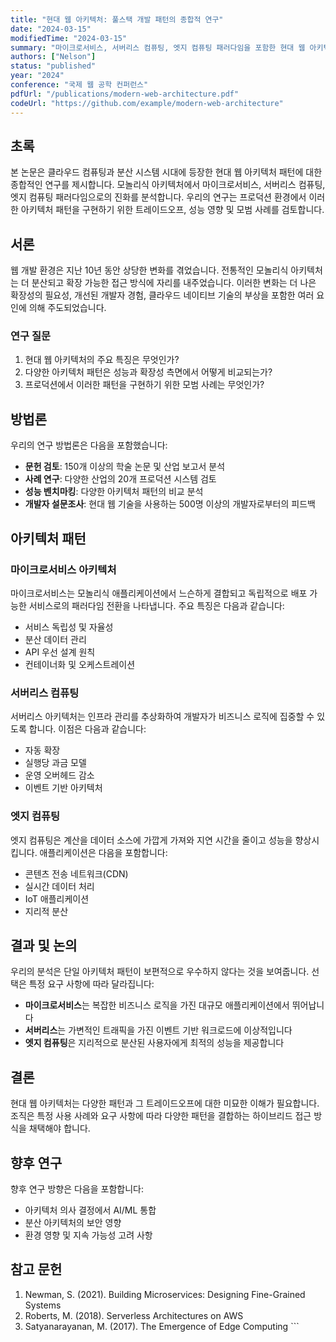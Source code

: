 ```yaml
---
title: "현대 웹 아키텍처: 풀스택 개발 패턴의 종합적 연구"
date: "2024-03-15"
modifiedTime: "2024-03-15"
summary: "마이크로서비스, 서버리스 컴퓨팅, 엣지 컴퓨팅 패러다임을 포함한 현대 웹 아키텍처 패턴에 대한 심층 분석."
authors: ["Nelson"]
status: "published"
year: "2024"
conference: "국제 웹 공학 컨퍼런스"
pdfUrl: "/publications/modern-web-architecture.pdf"
codeUrl: "https://github.com/example/modern-web-architecture"
---
```


## 초록

본 논문은 클라우드 컴퓨팅과 분산 시스템 시대에 등장한 현대 웹 아키텍처 패턴에 대한 종합적인 연구를 제시합니다. 모놀리식 아키텍처에서 마이크로서비스, 서버리스 컴퓨팅, 엣지 컴퓨팅 패러다임으로의 진화를 분석합니다. 우리의 연구는 프로덕션 환경에서 이러한 아키텍처 패턴을 구현하기 위한 트레이드오프, 성능 영향 및 모범 사례를 검토합니다.

## 서론

웹 개발 환경은 지난 10년 동안 상당한 변화를 겪었습니다. 전통적인 모놀리식 아키텍처는 더 분산되고 확장 가능한 접근 방식에 자리를 내주었습니다. 이러한 변화는 더 나은 확장성의 필요성, 개선된 개발자 경험, 클라우드 네이티브 기술의 부상을 포함한 여러 요인에 의해 주도되었습니다.

### 연구 질문

1. 현대 웹 아키텍처의 주요 특징은 무엇인가?
2. 다양한 아키텍처 패턴은 성능과 확장성 측면에서 어떻게 비교되는가?
3. 프로덕션에서 이러한 패턴을 구현하기 위한 모범 사례는 무엇인가?

## 방법론

우리의 연구 방법론은 다음을 포함했습니다:

- **문헌 검토**: 150개 이상의 학술 논문 및 산업 보고서 분석
- **사례 연구**: 다양한 산업의 20개 프로덕션 시스템 검토
- **성능 벤치마킹**: 다양한 아키텍처 패턴의 비교 분석
- **개발자 설문조사**: 현대 웹 기술을 사용하는 500명 이상의 개발자로부터의 피드백

## 아키텍처 패턴

### 마이크로서비스 아키텍처

마이크로서비스는 모놀리식 애플리케이션에서 느슨하게 결합되고 독립적으로 배포 가능한 서비스로의 패러다임 전환을 나타냅니다. 주요 특징은 다음과 같습니다:

- 서비스 독립성 및 자율성
- 분산 데이터 관리
- API 우선 설계 원칙
- 컨테이너화 및 오케스트레이션

### 서버리스 컴퓨팅

서버리스 아키텍처는 인프라 관리를 추상화하여 개발자가 비즈니스 로직에 집중할 수 있도록 합니다. 이점은 다음과 같습니다:

- 자동 확장
- 실행당 과금 모델
- 운영 오버헤드 감소
- 이벤트 기반 아키텍처

### 엣지 컴퓨팅

엣지 컴퓨팅은 계산을 데이터 소스에 가깝게 가져와 지연 시간을 줄이고 성능을 향상시킵니다. 애플리케이션은 다음을 포함합니다:

- 콘텐츠 전송 네트워크(CDN)
- 실시간 데이터 처리
- IoT 애플리케이션
- 지리적 분산

## 결과 및 논의

우리의 분석은 단일 아키텍처 패턴이 보편적으로 우수하지 않다는 것을 보여줍니다. 선택은 특정 요구 사항에 따라 달라집니다:

- **마이크로서비스**는 복잡한 비즈니스 로직을 가진 대규모 애플리케이션에서 뛰어납니다
- **서버리스**는 가변적인 트래픽을 가진 이벤트 기반 워크로드에 이상적입니다
- **엣지 컴퓨팅**은 지리적으로 분산된 사용자에게 최적의 성능을 제공합니다

## 결론

현대 웹 아키텍처는 다양한 패턴과 그 트레이드오프에 대한 미묘한 이해가 필요합니다. 조직은 특정 사용 사례와 요구 사항에 따라 다양한 패턴을 결합하는 하이브리드 접근 방식을 채택해야 합니다.

## 향후 연구

향후 연구 방향은 다음을 포함합니다:

- 아키텍처 의사 결정에서 AI/ML 통합
- 분산 아키텍처의 보안 영향
- 환경 영향 및 지속 가능성 고려 사항

## 참고 문헌

1. Newman, S. (2021). Building Microservices: Designing Fine-Grained Systems
2. Roberts, M. (2018). Serverless Architectures on AWS
3. Satyanarayanan, M. (2017). The Emergence of Edge Computing
\`\`\`
